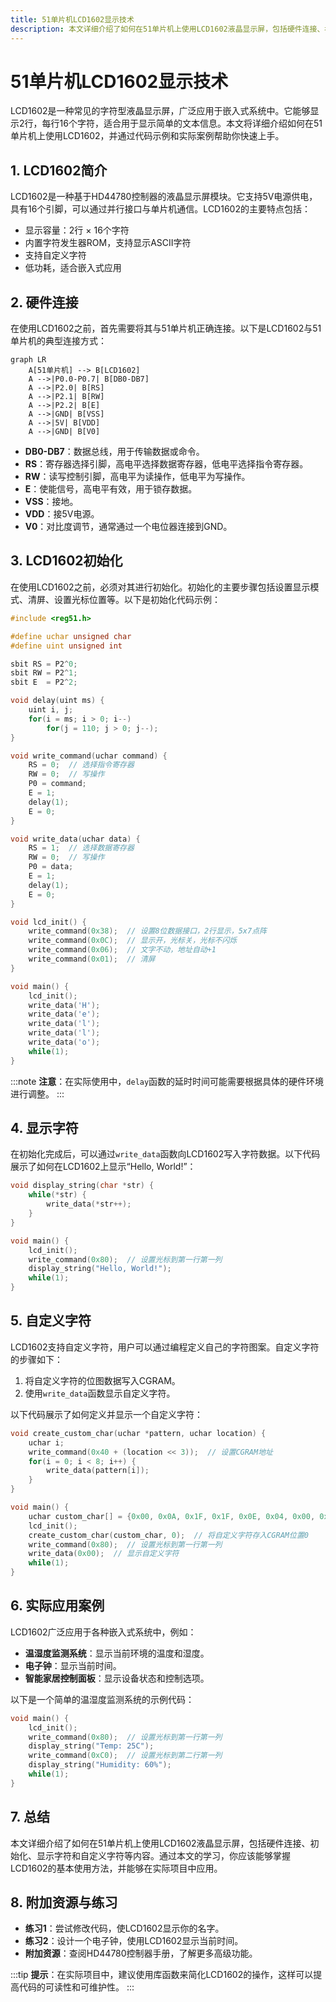 ```yaml
---
title: 51单片机LCD1602显示技术
description: 本文详细介绍了如何在51单片机上使用LCD1602液晶显示屏，包括硬件连接、初始化、显示字符和自定义字符等内容，适合初学者学习。
---
```


# 51单片机LCD1602显示技术

LCD1602是一种常见的字符型液晶显示屏，广泛应用于嵌入式系统中。它能够显示2行，每行16个字符，适合用于显示简单的文本信息。本文将详细介绍如何在51单片机上使用LCD1602，并通过代码示例和实际案例帮助你快速上手。

## 1. LCD1602简介

LCD1602是一种基于HD44780控制器的液晶显示屏模块。它支持5V电源供电，具有16个引脚，可以通过并行接口与单片机通信。LCD1602的主要特点包括：

- 显示容量：2行 × 16个字符
- 内置字符发生器ROM，支持显示ASCII字符
- 支持自定义字符
- 低功耗，适合嵌入式应用

## 2. 硬件连接

在使用LCD1602之前，首先需要将其与51单片机正确连接。以下是LCD1602与51单片机的典型连接方式：

```mermaid
graph LR
    A[51单片机] --> B[LCD1602]
    A -->|P0.0-P0.7| B[DB0-DB7]
    A -->|P2.0| B[RS]
    A -->|P2.1| B[RW]
    A -->|P2.2| B[E]
    A -->|GND| B[VSS]
    A -->|5V| B[VDD]
    A -->|GND| B[V0]
```

- **DB0-DB7**：数据总线，用于传输数据或命令。
- **RS**：寄存器选择引脚，高电平选择数据寄存器，低电平选择指令寄存器。
- **RW**：读写控制引脚，高电平为读操作，低电平为写操作。
- **E**：使能信号，高电平有效，用于锁存数据。
- **VSS**：接地。
- **VDD**：接5V电源。
- **V0**：对比度调节，通常通过一个电位器连接到GND。

## 3. LCD1602初始化

在使用LCD1602之前，必须对其进行初始化。初始化的主要步骤包括设置显示模式、清屏、设置光标位置等。以下是初始化代码示例：

```c
#include <reg51.h>

#define uchar unsigned char
#define uint unsigned int

sbit RS = P2^0;
sbit RW = P2^1;
sbit E  = P2^2;

void delay(uint ms) {
    uint i, j;
    for(i = ms; i > 0; i--)
        for(j = 110; j > 0; j--);
}

void write_command(uchar command) {
    RS = 0;  // 选择指令寄存器
    RW = 0;  // 写操作
    P0 = command;
    E = 1;
    delay(1);
    E = 0;
}

void write_data(uchar data) {
    RS = 1;  // 选择数据寄存器
    RW = 0;  // 写操作
    P0 = data;
    E = 1;
    delay(1);
    E = 0;
}

void lcd_init() {
    write_command(0x38);  // 设置8位数据接口，2行显示，5x7点阵
    write_command(0x0C);  // 显示开，光标关，光标不闪烁
    write_command(0x06);  // 文字不动，地址自动+1
    write_command(0x01);  // 清屏
}

void main() {
    lcd_init();
    write_data('H');
    write_data('e');
    write_data('l');
    write_data('l');
    write_data('o');
    while(1);
}
```

:::note
**注意**：在实际使用中，`delay`函数的延时时间可能需要根据具体的硬件环境进行调整。
:::

## 4. 显示字符

在初始化完成后，可以通过`write_data`函数向LCD1602写入字符数据。以下代码展示了如何在LCD1602上显示“Hello, World!”：

```c
void display_string(char *str) {
    while(*str) {
        write_data(*str++);
    }
}

void main() {
    lcd_init();
    write_command(0x80);  // 设置光标到第一行第一列
    display_string("Hello, World!");
    while(1);
}
```

## 5. 自定义字符

LCD1602支持自定义字符，用户可以通过编程定义自己的字符图案。自定义字符的步骤如下：

1. 将自定义字符的位图数据写入CGRAM。
2. 使用`write_data`函数显示自定义字符。

以下代码展示了如何定义并显示一个自定义字符：

```c
void create_custom_char(uchar *pattern, uchar location) {
    uchar i;
    write_command(0x40 + (location << 3));  // 设置CGRAM地址
    for(i = 0; i < 8; i++) {
        write_data(pattern[i]);
    }
}

void main() {
    uchar custom_char[] = {0x00, 0x0A, 0x1F, 0x1F, 0x0E, 0x04, 0x00, 0x00};  // 自定义字符图案
    lcd_init();
    create_custom_char(custom_char, 0);  // 将自定义字符存入CGRAM位置0
    write_command(0x80);  // 设置光标到第一行第一列
    write_data(0x00);  // 显示自定义字符
    while(1);
}
```

## 6. 实际应用案例

LCD1602广泛应用于各种嵌入式系统中，例如：

- **温湿度监测系统**：显示当前环境的温度和湿度。
- **电子钟**：显示当前时间。
- **智能家居控制面板**：显示设备状态和控制选项。

以下是一个简单的温湿度监测系统的示例代码：

```c
void main() {
    lcd_init();
    write_command(0x80);  // 设置光标到第一行第一列
    display_string("Temp: 25C");
    write_command(0xC0);  // 设置光标到第二行第一列
    display_string("Humidity: 60%");
    while(1);
}
```

## 7. 总结

本文详细介绍了如何在51单片机上使用LCD1602液晶显示屏，包括硬件连接、初始化、显示字符和自定义字符等内容。通过本文的学习，你应该能够掌握LCD1602的基本使用方法，并能够在实际项目中应用。

## 8. 附加资源与练习

- **练习1**：尝试修改代码，使LCD1602显示你的名字。
- **练习2**：设计一个电子钟，使用LCD1602显示当前时间。
- **附加资源**：查阅HD44780控制器手册，了解更多高级功能。

:::tip
**提示**：在实际项目中，建议使用库函数来简化LCD1602的操作，这样可以提高代码的可读性和可维护性。
:::